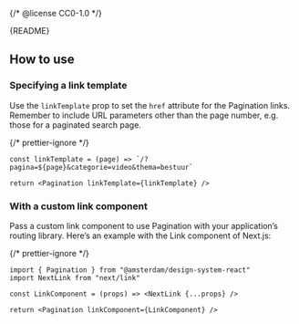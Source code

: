 {/* @license CC0-1.0 */}


<Meta of={PaginationStories} />

<Markdown>{README}</Markdown>

<Primary />

<Controls />

## How to use

### Specifying a link template

Use the `linkTemplate` prop to set the `href` attribute for the Pagination links.
Remember to include URL parameters other than the page number,
e.g. those for a paginated search page.

{/* prettier-ignore */}
```tsx
const linkTemplate = (page) => `/?pagina=${page}&categorie=video&thema=bestuur`

return <Pagination linkTemplate={linkTemplate} />
```

### With a custom link component

Pass a custom link component to use Pagination with your application’s routing library.
Here’s an example with the Link component of Next.js:

{/* prettier-ignore */}
```tsx
import { Pagination } from "@amsterdam/design-system-react"
import NextLink from "next/link"

const LinkComponent = (props) => <NextLink {...props} />

return <Pagination linkComponent={LinkComponent} />
```
